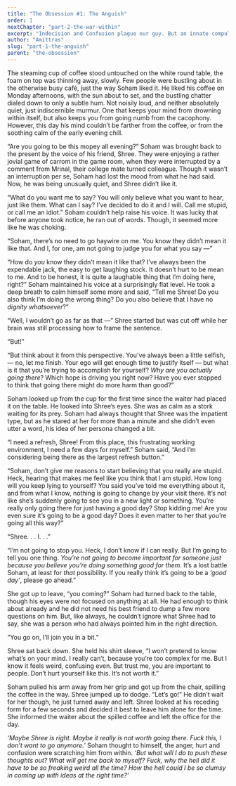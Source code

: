 ```yaml
---
title: "The Obsession #1: The Anguish"
order: 1
nextChapter: "part-2-the-war-within"
excerpt: "Indecision and Confusion plague our guy. But an innate compulsion makes him deaf to advises. PART 1 OF A SIX PART SERIES."
author: "Amittras"
slug: "part-1-the-anguish"
parent: "the-obsession"
---
```


The steaming cup of coffee stood untouched on the white round table, the foam on top was thinning away, slowly. Few people were bustling about in the otherwise busy café, just the way Soham liked it. He liked his coffee on Monday afternoons, with the sun about to set, and the bustling chatter dialed down to only a subtle hum. Not noisily loud, and neither absolutely quiet, just indiscernible murmur. One that keeps your mind from drowning within itself, but also keeps you from going numb from the cacophony. However, this day his mind couldn’t be farther from the coffee, or from the soothing calm of the early evening chill.

“Are you going to be this mopey all evening?” Soham was brought back to the present by the voice of his friend, Shree. They were enjoying a rather jovial game of carrom in the game room, when they were interrupted by a comment from Mrinal, their college mate turned colleague. Though it wasn’t an interruption per se, Soham had lost the mood from what he had said. Now, he was being unusually quiet, and Shree didn’t like it.

“What do you want me to say? You will only believe what you want to hear, just like them. What can I say? I’ve decided to do it and I will. Call me stupid, or call me an idiot.” Soham couldn’t help raise his voice. It was lucky that before anyone took notice, he ran out of words. Though, it seemed more like he was choking.

“Soham, there’s no need to go haywire on me. You know they didn’t mean it like that. And I, for one, am not going to judge you for what you say —”

“How do _you_ know they didn’t mean it like that? I’ve always been the expendable jack, the easy to get laughing stock. It doesn’t hurt to be mean to me. And to be honest, it is quite a laughable thing that I’m doing here, right?” Soham maintained his voice at a surprisingly flat level. He took a deep breath to calm himself some more and said, “Tell me Shree! Do you also think I’m doing the wrong thing? Do you also believe that I have no _dignity whatsoever_?”

“Well, I wouldn’t go as far as that —” Shree started but was cut off while her brain was still processing how to frame the sentence.

“But!”

“But think about it from this perspective. You’ve always been a little selfish, — no, let me finish. Your ego will get enough time to justify itself — but what is it that you’re trying to accomplish for yourself? _Why are you actually going there_? Which hope is driving you right now? Have you ever stopped to think that going there might do more harm than good?”

Soham looked up from the cup for the first time since the waiter had placed it on the table. He looked into Shree’s eyes. She was as calm as a stork waiting for its prey. Soham had always thought that Shree was the impatient type, but as he stared at her for more than a minute and she didn’t even utter a word, his idea of her persona changed a bit.

“I need a refresh, Shree! From this place, this frustrating working environment, I need a few days for myself.” Soham said, “And I’m considering being there as the largest refresh button.”

“Soham, don’t give me reasons to start believing that you really are stupid. Heck, hearing that makes me feel like you think that I am stupid. How long will you keep lying to yourself? You said you’ve told me everything about it, and from what I know, nothing is going to change by your visit there. It’s not like she’s suddenly going to see you in a new light or something. You’re really only going there for just having a good day? Stop kidding me! Are you even sure it’s going to be a good day? Does it even matter to her that you’re going all this way?”

“Shree. . . I. . .”

“I’m not going to stop you. Heck, I don’t know if I can really. But I’m going to tell you one thing. _You’re not going to become important for someone just because you believe you’re doing something good for them_. It’s a lost battle Soham, at least for _that_ possibility. If you really think it’s going to be a _‘good day’_, please go ahead.”

She got up to leave, “you coming?” Soham had turned back to the table, though his eyes were not focused on anything at all. He had enough to think about already and he did not need his best friend to dump a few more questions on him. But, like always, he couldn’t ignore what Shree had to say, she was a person who had always pointed him in the right direction.

“You go on, I’ll join you in a bit.”

Shree sat back down. She held his shirt sleeve, “I won’t pretend to know what’s on your mind. I really can’t, because you’re too complex for me. But I know it feels weird, confusing even. But trust me, you are important to people. Don’t hurt yourself like this. It’s not worth it.”

Soham pulled his arm away from her grip and got up from the chair, spilling the coffee in the way. Shree jumped up to dodge. “Let’s go!” He didn’t wait for her though, he just turned away and left. Shree looked at his receding form for a few seconds and decided it best to leave him alone for the time. She informed the waiter about the spilled coffee and left the office for the day.

_‘Maybe Shree is right. Maybe it really is not worth going there. Fuck this, I don’t want to go anymore.’_ Soham thought to himself, the anger, hurt and confusion were scratching him from within. _‘But what will I do to push these thoughts out? What will get me back to myself? Fuck, why the hell did it have to be so freaking weird all the time? How the hell could I be so clumsy in coming up with ideas at the right time?’_
